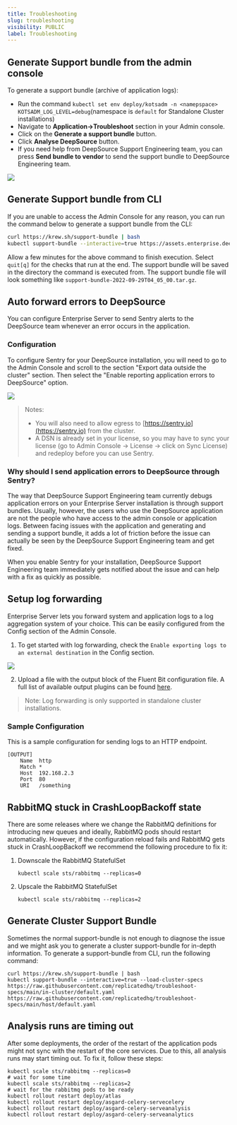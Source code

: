 ```yaml
---
title: Troubleshooting
slug: troubleshooting
visibility: PUBLIC
label: Troubleshooting
---
```

## Generate Support bundle from the admin console

To generate a support bundle (archive of application logs):

- Run the command `kubectl set env deploy/kotsadm -n <namepspace> KOTSADM_LOG_LEVEL=debug`(namespace is `default` for Standalone Cluster installations)
- Navigate to **Application->Troubleshoot** section in your Admin console.
- Click on the **Generate a support bundle** button.
- Click **Analyse DeepSource** button.
- If you need help from DeepSource Support Engineering team, you can press **Send bundle to vendor** to send the support bundle to DeepSource Engineering team.

![](https://files.readme.io/f1bb8a1-troubleshooting.png)

## Generate Support bundle from CLI

If you are unable to access the Admin Console for any reason, you can run the command below to generate a support bundle from the CLI:

```bash Shell
curl https://krew.sh/support-bundle | bash
kubectl support-bundle --interactive=true https://assets.enterprise.deepsource.com/kots/support-bundle.yaml
```

Allow a few minutes for the above command to finish execution. Select `quit[q]` for the checks that run at the end. The support bundle will be saved in the directory the command is executed from.  The support bundle file will look something like `support-bundle-2022-09-29T04_05_00.tar.gz`.

## Auto forward errors to DeepSource

You can configure Enterprise Server to send Sentry alerts to the DeepSource team whenever an error occurs in the application.

### Configuration

To configure Sentry for your DeepSource installation, you will need to go to the Admin Console and scroll to the section "Export data outside the cluster" section. Then select the "Enable reporting application errors to DeepSource" option.

![](https://files.readme.io/95fc694-enable-sentry.png)


>  Notes:
>
> - You will also need to allow egress to [https://sentry.io](https://sentry.io) from the cluster.
> - A DSN is already set in your license, so you may have to sync your license (go to Admin Console -> License -> click on Sync License) and redeploy before you can use Sentry.

### Why should I send application errors to DeepSource through Sentry?

The way that DeepSource Support Engineering team currently debugs application errors on your Enterprise Server installation is through support bundles. Usually, however, the users who use the DeepSource application are not the people who have access to the admin console or application logs. Between facing issues with the application and generating and sending a support bundle, it adds a lot of friction before the issue can actually be seen by the DeepSource Support Engineering team and get fixed.

When you enable Sentry for your installation, DeepSource Support Engineering team immediately gets notified about the issue and can help with a fix as quickly as possible.

## Setup log forwarding

Enterprise Server lets you forward system and application logs to a log aggregation system of your choice. This can be easily configured from the Config section of the Admin Console.

1. To get started with log forwarding, check the `Enable exporting logs to an external destination` in the Config section.

![](https://files.readme.io/1984bf8-image.png)

2. Upload a file with the output block of the Fluent Bit configuration file. A full list of available output plugins can be found [here](https://docs.fluentbit.io/manual/pipeline/outputs).

> Note: Log forwarding is only supported in standalone cluster installations.

### Sample Configuration

This is a sample configuration for sending logs to an HTTP endpoint.

```
[OUTPUT]
    Name  http
    Match *
    Host  192.168.2.3
    Port  80
    URI   /something
```

## RabbitMQ stuck in CrashLoopBackoff state

There are some releases where we change the RabbitMQ definitions for introducing new queues and ideally, RabbitMQ pods should restart automatically. However, if the configuration reload fails and RabbitMQ gets stuck in CrashLoopBackoff we recommend the following procedure to fix it:

1. Downscale the RabbitMQ StatefulSet
   ```Text bash
   kubectl scale sts/rabbitmq --replicas=0
   ```
2. Upscale the RabbitMQ StatefulSet
   ```Text bash
   kubectl scale sts/rabbitmq --replicas=2
   ```

## Generate Cluster Support Bundle

Sometimes the normal support-bundle is not enough to diagnose the issue and we might ask you to generate a cluster support-bundle for in-depth information. To generate a support-bundle from CLI, run the following command:

```
curl https://krew.sh/support-bundle | bash
kubectl support-bundle --interactive=true --load-cluster-specs https://raw.githubusercontent.com/replicatedhq/troubleshoot-specs/main/in-cluster/default.yaml  https://raw.githubusercontent.com/replicatedhq/troubleshoot-specs/main/host/default.yaml
```

## Analysis runs are timing out

After some deployments, the order of the restart of the application pods might not sync with the restart of the core services. Due to this, all analysis runs may start timing out. To fix it, follow these steps:

```
kubectl scale sts/rabbitmq --replicas=0
# wait for some time
kubectl scale sts/rabbitmq --replicas=2
# wait for the rabbitmq pods to be ready
kubectl rollout restart deploy/atlas
kubectl rollout restart deploy/asgard-celery-servecelery
kubectl rollout restart deploy/asgard-celery-serveanalysis
kubectl rollout restart deploy/asgard-celery-serveanalytics
```
